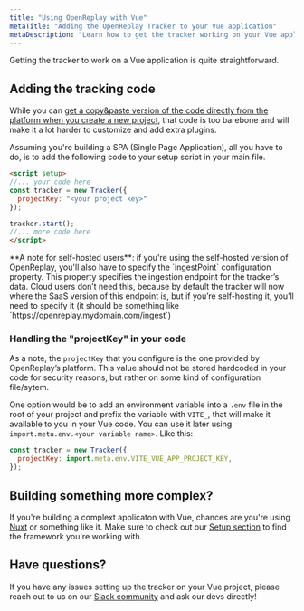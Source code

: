 ```yaml
---
title: "Using OpenReplay with Vue"
metaTitle: "Adding the OpenReplay Tracker to your Vue application"
metaDescription: "Learn how to get the tracker working on your Vue application"
---
```


Getting the tracker to work on a Vue application is quite straightforward. 

## Adding the tracking code

While you can [get a copy&paste version of the code directly from the platform when you create a new project](/using-or/snippet#getting-the-snippet), that code is too barebone and will make it a lot harder to customize and add extra plugins.

Assuming you're building a SPA (Single Page Application), all you have to do, is to add the following code to your setup script in your main file.

```html
<script setup>
//... your code here
const tracker = new Tracker({
  projectKey: "<your project key>"
});

tracker.start();
//... more code here
</script>
```


<Aside type="tip">
**A note for self-hosted users**: if you're using the self-hosted version of OpenReplay, you'll also have to specify the `ingestPoint` configuration property. 
This property specifies the ingestion endpoint for the tracker’s data. Cloud users don’t need this, 
because by default the tracker will now where the SaaS version of this endpoint is, but if you’re self-hosting it, you’ll need to specify it 
(it should be something like `https://openreplay.mydomain.com/ingest`) 
</Aside>

### Handling the "projectKey" in your code

As a note, the `projectKey` that you configure is the one provided by OpenReplay’s platform. 
This value should not be stored hardcoded in your code for security reasons, but rather on some kind of configuration file/sytem.

One option would be to add an environment variable into a `.env` file in the root of your project and prefix the variable with `VITE_`, that will make it available to you in your Vue code.
You can use it later using `import.meta.env.<your variable name>`.
Like this:

```javascript
const tracker = new Tracker({
  projectKey: import.meta.env.VITE_VUE_APP_PROJECT_KEY,
});
 ```

## Building something more complex?
If you're building a complext applicaton with Vue, chances are you're using [Nuxt](/using-or/nuxt) or something like it. Make sure to check out our [Setup section](/using-or) to find the framework you're working with.

## Have questions?

If you have any issues setting up the tracker on your Vue project, please reach out to us on our [Slack community](https://slack.openreplay.com/) and ask our devs directly!

<GoDeeperFooter />